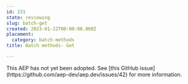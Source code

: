 ```yaml
---
id: 231
state: reviewing
slug: batch-get
created: 2023-01-22T00:00:00.000Z
placement:
  category: batch-methods
title: Batch methods- Get

--- 
```



<Aside type="note" title="Note">
  This AEP has not yet been adopted. See
  [this GitHub issue](https://github.com/aep-dev/aep.dev/issues/42) for more
  information.
  
</Aside>
